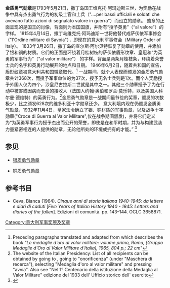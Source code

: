 {{infobox military award

| name             = 金质勇气勋章<br>''Medaglia d'oro al valor militare''

| image            = [[Image:Medaglia_d'oro_al_valor_militare.svg|100px]]

| caption          =意大利金质勇气勋章 Italy's Gold Medal of Military Valour

| awarded_by       =

| country          = 意大利

| type             =勋章

| eligibility      = 初级士官和士兵

| for              = 战争中表现出突出勇气行为的

| campaign         =

| status           =

| description      =

| motto            =

| clasps           =

| post-nominals    =

| established      = 1793年5月21日

| first_award      =

| last_award       =

| total            =

| posthumous       =

| recipients       =

| precedence_label =

| individual       =

| higher           = 意大利军事等级<ref name=precedence>{{cite web |url=http://www.esercito.difesa.it/Equipaggiamenti/Militaria/Decorazioni/DecorazionieOnorificenze/Nastrinidecorazioniinuso/Pagine/default.aspx |title=Esercito Italiano- Nastrini delle decorazioni in uso |publisher=Esercito.difesa.it |date= |accessdate=2012-05-30 |language=it |deadurl=yes |archiveurl=https://web.archive.org/web/20120702192755/http://www.esercito.difesa.it/Equipaggiamenti/Militaria/Decorazioni/DecorazionieOnorificenze/Nastrinidecorazioniinuso/Pagine/default.aspx |archivedate=2012-07-02 }}</ref>

| same             =

| lower            = 金质勇气勋章<ref name=precedence/>

| related          =

| image2           = [[Image:Valor_militare_gold_medal_BAR.svg|100px]]

| caption2         = 奖牌的绶带

}}

'''金质勇气勋章'''是1793年5月21日，撒丁岛国王维克托·阿玛迪斯三世，为奖励在战争中具有杰出勇气行为的初级士官和士兵（"....per bassi ufficiali e soldati che avevano fatto azioni di segnalato valore in guerra"）而设立的勋章。
勋章的正面呈现的是国王的肖像，背面则为本国国旗，并附有“授予英勇”（“al valore”）的字样。
1815年4月14日，撒丁岛维克托·阿玛迪斯一世将他替代成萨伏依军事修会（"l'Ordine militare di Savoia"），即现在的意大利军事修会（Military Order of Italy）。
1833年3月26日，撒丁岛的查尔斯·阿尔贝特恢复了勋章的使用，并添加了银和铜的材质。它们的正面是环绕着月桂树枝的萨伏依盾形纹章、皇冠和“为英勇的军事行为”（"al valor militare"） 的字样。背面是两条月桂枝条，环绕着荣誉士兵的名字和英勇行动展开的地点和日期。
1946年6月2日，随着共和国的宣告，盾形纹章被意大利共和国徽章取代。<ref>Preceding paragraphs translated and adapted from  {{cite web |url=http://bibliogo.ccm.it/index.php?page=View.DocDetail&id=742193 |title=存档副本 |accessdate=2011-06-12  |deadurl=yes |archiveurl=https://web.archive.org/web/20110812103235/http://bibliogo.ccm.it/index.php?page=View.DocDetail&id=742193 |archivedate=2011-08-12 }} which describes the book ''"Le medaglie d'oro al valor militare: volume primo, Roma, [Gruppo Medaglie d'Oro al Valor Militare d'Italia], 1965, 804 p.; 22 cm''" </ref>
一战期间，就个人表现而颁发的金质勇气勋章共计368次，而授予军事单位的为37次，授予无名士兵则是1次。而个人奖励授予外国人仅为四个，沙皇尼古拉斯二世就是其中之一。其他三个勋章授予了为在行动中被害或因病而去世的接收人（法国人约翰·奥伯和罗兰·莫乐特，以及美国人科尔曼·德维特）的英勇行为。<ref>The website of the Italian Presidency: List of all recipients can be obtained by going to {{cite web |url=http://www.quirinale.it/elementi/onorificenze.aspx |title=存档副本 |accessdate=2011-01-13 |archive-date=2011-01-13 |archive-url=https://web.archive.org/web/20110113093636/http://www.quirinale.it/elementi/onorificenze.aspx |dead-url=no }}, going to "onorificenza" (under "Maschera di recerca"), selecting "Medaglia d'oro al valor militare" and pressing "avvia".  Also see "Nel 1° Centenario della istituzione della Medaglia al Valor Militare" edizione del 1933 dell' Ufficio storico dell' esercito</ref>金质勇气勋章是一战期间最节俭的奖章，颁发的次数极少，比之颁发628次的维多利亚十字勋章还少。
意大利境内现在仍颁发金质勇气勋章，1932年11月4日，皇家法令确立了银、铜材质的军事勋章，以及战争十字勋章("Croce di Guerra al Valor Militare",仅在战争期间颁发)，并将它们定义为“为英勇军事行为授予杰出而公开的荣誉，即使是在和平时期，并为与构建武装力量紧密相连的人提供的勋章，无论他所处的环境或拥有的才能。” <ref>{{cite web |url=http://www.quirinale.it/qrnw/statico/onorificenze/cennistorici/medagliacrocevm.htm |title=le Onorificenze - Medaglia e Croce di Guerra al Valor Militare |publisher=Quirinale.it |date= |accessdate=2012-05-30 |language=it |archive-date=2012-05-21 |archive-url=https://web.archive.org/web/20120521043156/http://www.quirinale.it/qrnw/statico/onorificenze/cennistorici/medagliacrocevm.htm |dead-url=no }}</ref>

==参见==

*[[银质勇气勋章|银质勇气勋章]]

*[[铜质勇气勋章|铜质勇气勋章]]

== 参考书目 ==

{{Reflist|2}}

*Ceva, Bianca (1964). ''Cinque anni di storia italiana 1940-1945: da lettere e diari di caduti'' [''Five Years of Italian History 1940 - 1945: Letters and diaries of the fallen'']. Edizioni di comunità. pp. 143–144. OCLC 3658871.

[[Category:意大利军事奖项及奖章|Category:意大利军事奖项及奖章]]